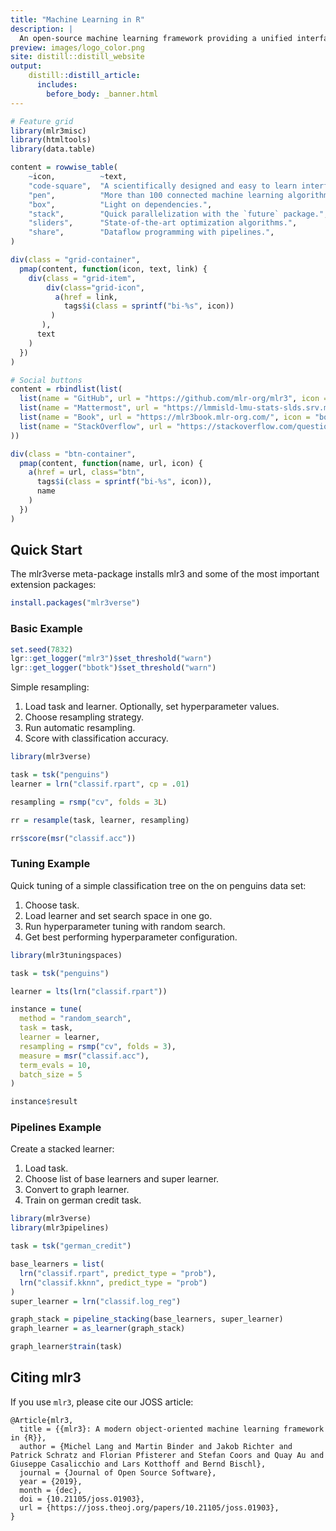 ```yaml
---
title: "Machine Learning in R"
description: |
  An open-source machine learning framework providing a unified interface for machine learning in the R language.
preview: images/logo_color.png
site: distill::distill_website
output:
    distill::distill_article:
      includes:
        before_body: _banner.html
---
```


```r
# Feature grid
library(mlr3misc)
library(htmltools)
library(data.table)

content = rowwise_table(
    ~icon,          ~text,                                                    ~link,
    "code-square",  "A scientifically designed and easy to learn interface.", "index.html",
    "pen",          "More than 100 connected machine learning algorithms.",   "learners.html",
    "box",          "Light on dependencies.",                                 "index.html",
    "stack",        "Quick parallelization with the `future` package.",       "https://futureverse.org/",
    "sliders",      "State-of-the-art optimization algorithms.",              "https://mlr3tuning.mlr-org.com/",
    "share",        "Dataflow programming with pipelines.",                   "https://mlr3pipelines.mlr-org.com/"
)

div(class = "grid-container",
  pmap(content, function(icon, text, link) {
    div(class = "grid-item",
        div(class="grid-icon",
          a(href = link,
            tags$i(class = sprintf("bi-%s", icon))
         )
       ),
      text
    )
  })
)
```

```r
# Social buttons
content = rbindlist(list(
  list(name = "GitHub", url = "https://github.com/mlr-org/mlr3", icon = "github"),
  list(name = "Mattermost", url = "https://lmmisld-lmu-stats-slds.srv.mwn.de/mlr_invite/", icon = "chat-dots"),
  list(name = "Book", url = "https://mlr3book.mlr-org.com/", icon = "book"),
  list(name = "StackOverflow", url = "https://stackoverflow.com/questions/tagged/mlr3", icon = "stack-overflow")
))

div(class = "btn-container",
  pmap(content, function(name, url, icon) {
    a(href = url, class="btn",
      tags$i(class = sprintf("bi-%s", icon)),
      name
    )
  })
)
```

## Quick Start

The mlr3verse meta-package installs mlr3 and some of the most important extension packages:

```r
install.packages("mlr3verse")
```

### Basic Example

```r
set.seed(7832)
lgr::get_logger("mlr3")$set_threshold("warn")
lgr::get_logger("bbotk")$set_threshold("warn")
```

Simple resampling:

1. Load task and learner. Optionally, set hyperparameter values.
1. Choose resampling strategy.
1. Run automatic resampling.
1. Score with classification accuracy.

```r
library(mlr3verse)

task = tsk("penguins")
learner = lrn("classif.rpart", cp = .01)

resampling = rsmp("cv", folds = 3L)

rr = resample(task, learner, resampling)

rr$score(msr("classif.acc"))
```

### Tuning Example

Quick tuning of a simple classification tree on the on penguins data set:

1. Choose task.
1. Load learner and set search space in one go.
1. Run hyperparameter tuning with random search.
1. Get best performing hyperparameter configuration.

```r
library(mlr3tuningspaces)

task = tsk("penguins")

learner = lts(lrn("classif.rpart"))

instance = tune(
  method = "random_search",
  task = task,
  learner = learner,
  resampling = rsmp("cv", folds = 3),
  measure = msr("classif.acc"),
  term_evals = 10,
  batch_size = 5
)

instance$result
```

### Pipelines Example

Create a stacked learner:

1. Load task.
1. Choose list of base learners and super learner.
1. Convert to graph learner.
1. Train on german credit task.

```r
library(mlr3verse)
library(mlr3pipelines)

task = tsk("german_credit")

base_learners = list(
  lrn("classif.rpart", predict_type = "prob"),
  lrn("classif.kknn", predict_type = "prob")
)
super_learner = lrn("classif.log_reg")

graph_stack = pipeline_stacking(base_learners, super_learner)
graph_learner = as_learner(graph_stack)

graph_learner$train(task)
```

## Citing mlr3

If you use `mlr3`, please cite our JOSS article:

<div class="citation">
```
@Article{mlr3,
  title = {{mlr3}: A modern object-oriented machine learning framework in {R}},
  author = {Michel Lang and Martin Binder and Jakob Richter and Patrick Schratz and Florian Pfisterer and Stefan Coors and Quay Au and Giuseppe Casalicchio and Lars Kotthoff and Bernd Bischl},
  journal = {Journal of Open Source Software},
  year = {2019},
  month = {dec},
  doi = {10.21105/joss.01903},
  url = {https://joss.theoj.org/papers/10.21105/joss.01903},
}
```
</div>
